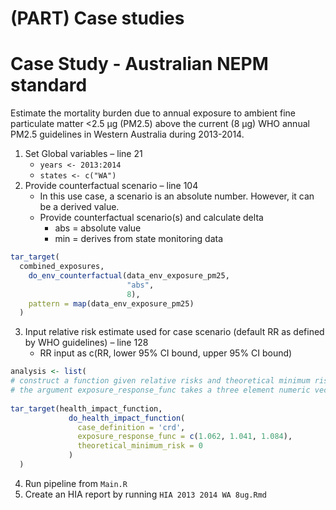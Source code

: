 # (PART) Case studies {-}

# Case Study - Australian NEPM standard

Estimate the mortality burden due to annual exposure to ambient fine particulate matter \<2.5 µg (PM2.5) above the current (8 µg) WHO annual PM2.5 guidelines in Western Australia during 2013-2014.

1.  Set Global variables – line 21
    -   `years <- 2013:2014`
    -   `states <- c("WA")`
2.  Provide counterfactual scenario – line 104
    -   In this use case, a scenario is an absolute number. However, it can be a derived value.
    -   Provide counterfactual scenario(s) and calculate delta
        -   abs = absolute value
        -   min = derives from state monitoring data

``` r
tar_target(
  combined_exposures,
    do_env_counterfactual(data_env_exposure_pm25,
                          "abs",
                          8),
    pattern = map(data_env_exposure_pm25)
  )
```

3.  Input relative risk estimate used for case scenario (default RR as defined by WHO guidelines) – line 128
    -   RR input as c(RR, lower 95% CI bound, upper 95% CI bound)

``` r
analysis <- list(
# construct a function given relative risks and theoretical minimum risk
# the argument exposure_response_func takes a three element numeric vector, representing the relative risk, lower confidence interval and upper confidence interval (in that order)
  
tar_target(health_impact_function,
             do_health_impact_function(
               case_definition = 'crd',
               exposure_response_func = c(1.062, 1.041, 1.084),
               theoretical_minimum_risk = 0
             )
  )
```

4.  Run pipeline from `Main.R`
5.  Create an HIA report by running `HIA 2013 2014 WA 8ug.Rmd`
